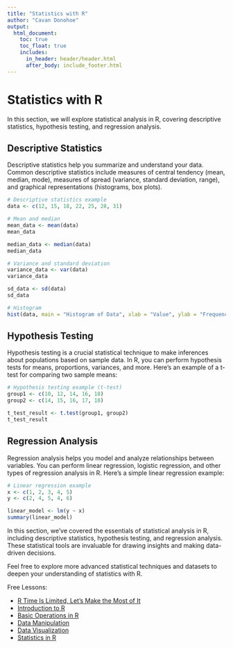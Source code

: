 ```yaml
---
title: "Statistics with R"
author: "Cavan Donohoe"
output:
  html_document:
    toc: true
    toc_float: true
    includes:
      in_header: header/header.html
      after_body: include_footer.html
---
```


# Statistics with R

In this section, we will explore statistical analysis in R, covering descriptive statistics, hypothesis testing, and regression analysis.

## Descriptive Statistics

Descriptive statistics help you summarize and understand your data. Common descriptive statistics include measures of central tendency (mean, median, mode), measures of spread (variance, standard deviation, range), and graphical representations (histograms, box plots).

```r
# Descriptive statistics example
data <- c(12, 15, 18, 22, 25, 28, 31)

# Mean and median
mean_data <- mean(data)
mean_data

median_data <- median(data)
median_data

# Variance and standard deviation
variance_data <- var(data)
variance_data

sd_data <- sd(data)
sd_data

# Histogram
hist(data, main = "Histogram of Data", xlab = "Value", ylab = "Frequency")
```

## Hypothesis Testing
Hypothesis testing is a crucial statistical technique to make inferences about populations based on sample data. In R, you can perform hypothesis tests for means, proportions, variances, and more. Here's an example of a t-test for comparing two sample means:

```r
# Hypothesis testing example (t-test)
group1 <- c(10, 12, 14, 16, 18)
group2 <- c(14, 15, 16, 17, 18)

t_test_result <- t.test(group1, group2)
t_test_result
```

## Regression Analysis
Regression analysis helps you model and analyze relationships between variables. You can perform linear regression, logistic regression, and other types of regression analysis in R. Here's a simple linear regression example:

```r
# Linear regression example
x <- c(1, 2, 3, 4, 5)
y <- c(2, 4, 5, 4, 6)

linear_model <- lm(y ~ x)
summary(linear_model)
```

In this section, we've covered the essentials of statistical analysis in R, including descriptive statistics, hypothesis testing, and regression analysis. These statistical tools are invaluable for drawing insights and making data-driven decisions.

Feel free to explore more advanced statistical techniques and datasets to deepen your understanding of statistics with R.


Free Lessons:

- [R Time Is Limited, Let's Make the Most of It](https://cavandonohoe.github.io/learn_r.html)
- [Introduction to R](https://cavandonohoe.github.io/intro_to_r.html)
- [Basic Operations in R](https://cavandonohoe.github.io/basic_operations_r.html)
- [Data Manipulation](https://cavandonohoe.github.io/data_manipulation_r.html)
- [Data Visualization](https://cavandonohoe.github.io/data_visualization_r.html)
- [Statistics in R](https://cavandonohoe.github.io/statistics_with_r.html)
